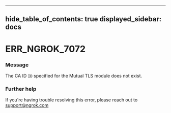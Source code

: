 

---
hide_table_of_contents: true
displayed_sidebar: docs
---


# ERR_NGROK_7072

### Message
The CA ID `ID` specified for the Mutual TLS module does not exist.

<ErrorDetails error="err_ngrok_7072" />



### Further help
If you're having trouble resolving this error, please reach out to [support@ngrok.com](mailto:support@ngrok.com?subject=Help%20with%20ERR_NGROK_7072)


